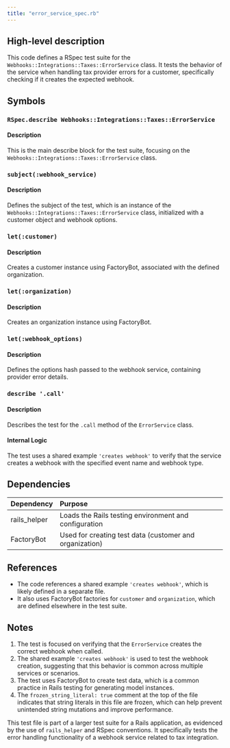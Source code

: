 ```yaml
---
title: "error_service_spec.rb"
---
```


## High-level description
This code defines a RSpec test suite for the `Webhooks::Integrations::Taxes::ErrorService` class. It tests the behavior of the service when handling tax provider errors for a customer, specifically checking if it creates the expected webhook.

## Symbols

### `RSpec.describe Webhooks::Integrations::Taxes::ErrorService`
#### Description
This is the main describe block for the test suite, focusing on the `Webhooks::Integrations::Taxes::ErrorService` class.

### `subject(:webhook_service)`
#### Description
Defines the subject of the test, which is an instance of the `Webhooks::Integrations::Taxes::ErrorService` class, initialized with a customer object and webhook options.

### `let(:customer)`
#### Description
Creates a customer instance using FactoryBot, associated with the defined organization.

### `let(:organization)`
#### Description
Creates an organization instance using FactoryBot.

### `let(:webhook_options)`
#### Description
Defines the options hash passed to the webhook service, containing provider error details.

### `describe '.call'`
#### Description
Describes the test for the `.call` method of the `ErrorService` class.

#### Internal Logic
The test uses a shared example `'creates webhook'` to verify that the service creates a webhook with the specified event name and webhook type.

## Dependencies
| Dependency | Purpose |
|:-----------|:--------|
| rails_helper | Loads the Rails testing environment and configuration |
| FactoryBot | Used for creating test data (customer and organization) |

## References
- The code references a shared example `'creates webhook'`, which is likely defined in a separate file.
- It also uses FactoryBot factories for `customer` and `organization`, which are defined elsewhere in the test suite.

## Notes
1. The test is focused on verifying that the `ErrorService` creates the correct webhook when called.
2. The shared example `'creates webhook'` is used to test the webhook creation, suggesting that this behavior is common across multiple services or scenarios.
3. The test uses FactoryBot to create test data, which is a common practice in Rails testing for generating model instances.
4. The `frozen_string_literal: true` comment at the top of the file indicates that string literals in this file are frozen, which can help prevent unintended string mutations and improve performance.

This test file is part of a larger test suite for a Rails application, as evidenced by the use of `rails_helper` and RSpec conventions. It specifically tests the error handling functionality of a webhook service related to tax integration.
